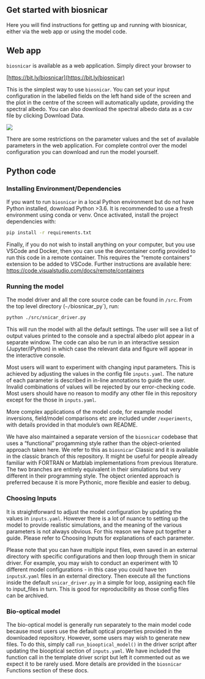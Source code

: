 ## Get started with biosnicar

Here you will find instructions for getting up and running with biosnicar, either via the web app or using the model code.

## Web app

`biosnicar` is available as a web application. Simply direct your browser to

[https://bit.ly/biosnicar](https://bit.ly/biosnicar)

This is the simplest way to use `biosnicar`. You can set your input configuration in the labelled fields on the left hand side of the screen and the plot in the centre of the screen will automatically update, providing the spectral albedo. You can also download the spectral albedo data as a csv file by clicking Download Data.

![](/../assets/app.png)

There are some restrictions on the parameter values and the set of available parameters in the web application. For complete control over the model configuration you can download and run the model yourself.



## Python code

### Installing Environment/Dependencies

If you want to run `biosnicar` in a local Python environment but do not have Python installed, download Python >3.6. 
It is recommended to use a fresh environment using conda or venv. Once activated, install the project dependencies with:

```sh
pip install -r requirements.txt
```
Finally, if you do not wish to install anything on your computer, but you use VSCode and Docker, then you can use the devcontainer config provided to run this code in a remote container. This requires the “remote containers” extension to be added to VSCode. Further instructions are available here: https://code.visualstudio.com/docs/remote/containers

### Running the model

The model driver and all the core source code can be found in `/src`. From the top level directory (`~/`biosnicar_py`), run:

```sh
python ./src/snicar_driver.py
```

This will run the model with all the default settings. 
The user will see a list of output values printed to the console and a spectral albedo plot appear in a separate window. 
The code can also be run in an interactive session (Jupyter/iPython) in which case the relevant data and figure will appear in the interactive console.

Most users will want to experiment with changing input parameters. 
This is achieved by adjusting the values in the config file `inputs.yaml`. 
The nature of each parameter is described in in-line annotations to guide the user. 
Invalid combinations of values will be rejected by our error-checking code. 
Most users should have no reason to modify any other file in this repository except for the those in `inputs.yaml`.

More complex applications of the model code, for example model inversions, field/model comparisons etc are included under `/experiments`, with details provided in that module’s own README.

We have also maintained a separate version of the `biosnicar` codebase that uses a “functional” progamming style rather than the object-oriented approach taken here. 
We refer to this as `biosnicar` Classic and it is available in the classic branch of this repository. It might be useful for people already familiar with FORTRAN or Matblab implementations from previous literature. 
The two branches are entirely equivalent in their simulations but very different in their programming style. 
The object oriented approach is preferred because it is more Pythonic, more flexible and easier to debug.

### Choosing Inputs

It is straightforward to adjust the model configuration by updating the values in `inputs.yaml`. However there is a lot of nuance to setting up the model to provide realistic simulations, and the meaning of the various parameters is not always obvious. For this reason we have put together a guide. 
Please refer to Choosing Inputs for explanations of each parameter. 

Please note that you can have multiple input files, even saved in an external directory with specific configurations and then loop through them in snicar driver. 
For example, you may wish to conduct an experiment with 10 different model configurations - in this case you could have ten `inputsX.yaml` files in an external directory. 
Then execute all the functions inside the default `snicar_driver.py` in a simple for loop, assigning each file to input_files in turn. 
This is good for reproducibility as those config files can be archived.

### Bio-optical model

The bio-optical model is generally run separately to the main model code because most users use the default optical properties provided in the downloaded repository. 
However, some users may wish to generate new files. To do this, simply call `run_biooptical_model()` in the driver script after updating the biooptical section of `inputs.yaml`. 
We have included the function call in the template driver script but left it commented out as we expect it to be rarely used. 
More details are provided in the `biosnicar` Functions section of these docs.